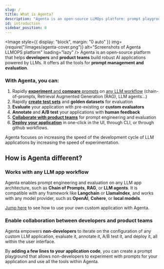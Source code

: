 ```yaml
---
slug: /
title: What is Agenta?
description: "Agenta is an open-source LLMOps platform: prompt playground, prompt management, LLM evaluation, and LLM Observability all in one place."
id: introduction
sidebar_position: 0
---
```



<Image
  style={{ display: "block", margin: "0 auto" }}
  img={require("/images/agenta-cover.png")}
  alt="Screenshots of Agenta LLMOPS platform"
  loading="lazy"
/>
Agenta is an open-source platform that helps **developers** and **product teams**
build robust AI applications powered by LLMs. It offers all the tools for **prompt
management and evaluation**.

### With Agenta, you can:

1. Rapidly [**experiment** and **compare** prompts](/prompt-management/overview) on [any LLM workflow](/custom-workflows/overview) (chain-of-prompts, Retrieval Augmented Generation (RAG), LLM agents...)
2. Rapidly [**create test sets**](/evaluation/create-test-sets) and **golden datasets** for evaluation
3. **Evaluate** your application with pre-existing or **custom evaluators**
4. **Annotate** and **A/B test** your applications with **human feedback**
5. [**Collaborate with product teams**](/misc/team_management) for prompt engineering and evaluation
6. [**Deploy your application**](/concepts/concepts#environments) in one-click in the UI, through CLI, or through github workflows.

Agenta focuses on increasing the speed of the development cycle of LLM applications by increasing the speed of experimentation.

## How is Agenta different?

### Works with any LLM app workflow

Agenta enables prompt engineering and evaluation on any LLM app architecture, such as **Chain of Prompts**, **RAG**, or **LLM agents**. It is compatible with any framework like **Langchain** or **LlamaIndex**, and works with any model provider, such as **OpenAI**, **Cohere**, or **local models**.

[Jump here](/custom-workflows/overview) to see how to use your own custom application with Agenta.

### Enable collaboration between developers and product teams

Agenta empowers **non-developers** to iterate on the configuration of any custom LLM application, evaluate it, annotate it, A/B test it, and deploy it, all within the user interface.

By **adding a few lines to your application code**, you can create a prompt playground that allows non-developers to experiment with prompts for your application and use all the tools within Agenta.
